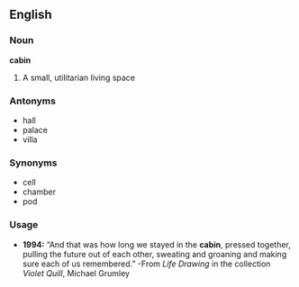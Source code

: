 ==English==
===Noun===
'''cabin'''
# A small, utilitarian living space
===Antonyms===
*hall
*palace
*villa
===Synonyms===
*cell
*chamber
*pod
===Usage===
* '''1994:''' “And that was how long we stayed in the '''cabin''', pressed together, pulling the future out of each other, sweating and groaning and making sure each of us remembered.”  -From ''Life Drawing'' in the collection ''Violet Quill'', Michael Grumley